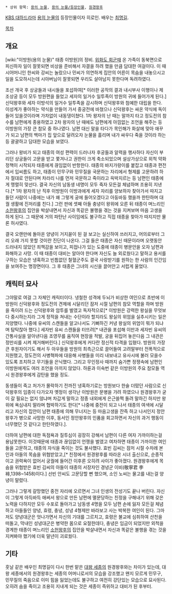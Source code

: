  * 상위 항목: [[용의 눈물]], [[용의 눈물/등장인물]], [[원경왕후]]

[[KBS 대하드라마]] [[용의 눈물]]의 등장인물이자 히로인. 배우는 [[최명길]].

[[목차]]
== 개요 ==
[wiki:"이방원(용의 눈물)" 태종 이방원]의 정비. [[위화도 회군]]때 온 가족이 동북면으로 피신하자 일이 잘못되면 비상을 준비해서 자결을 하려 했을 만큼 담대한 여걸이다. 이 때 시어머니인 한씨와 강씨는 놀랐으나 민씨가 의연하게 집안의 어른이 목숨을 내놓으시고 일을 도모하시는데 시아버님이 잘못되면 우리도 살아남지 못한다며 독려하였다.

조선 개국 후 상궁들과 내시들을 포섭하여[* 이러한 공작의 결과 내시부사 이행이나 제조상궁 등이 모두 방원편을 들었고 세자의 일거수 일투족이 방원의 귀에 들어가게 된다.] 신덕왕후와 세자 이방석의 일거수 일투족을 감시하며 신덕왕후와 첨예한 대립을 한다. 이성계가 좋아하는 약식을 만들어 가서 중궁전에 바쳤으나 신덕왕후는 싸온 약식에 독이 들어 있을것이라며 가차없이 내동댕이쳤다. 1차 왕자의 난 때는 말까지 타고 정도전의 참수를 남편에게 종용하였고 2차 왕자의 난 때에도 남편에게 아낌없는 조언을 해주는 등 이방원의 가장 큰 참모 중 하나였다. 남편 대신 말을 타다가 목인해가 화살에 맞아 애꾸가 되고 남편의 백마가 집 앞으로 달려오자 눈물을 흘리며 내가 싸우다 죽을 것이라 하는 등 괄괄하고 담대한 모습을 보였다.

그러나 왕비가 되고 태종의 여성 편력이 드러나자 후궁들과 알력을 행사하다 자신이 부리던 상궁들이 고문을 받고 쫓겨나고 권한이 크게 축소되었으며 설상가상으로 외척 약화 정책이 시작되자 태종에게 끊임없이 반항한다. 태종의 바지가랑이를 붙잡고 태종과 편전에서 입씨름도 하고, 태종이 민무구와 민무질을 국문하는 자리에서 형제를 고문하려 하자 절대로 안된다며 차라리 나를 먼저 국문하고 죽이라고 윽박지르는 등 남편인 태종에게 맹렬히 맞선다. 결국 자신의 남동생 네명이 모두 죽자 모든걸 체념하며 조용히 지낸다.[* 1차 왕자의 난 직후 이방원이 이방과에게 세자 자리를 양보하자 찾아가서 따지고 들던 사람이 나중에는 내가 왜 그렇게 궁에 들어오겠다고 아둥바둥 했을까 한탄하며 대궐 생활에 진저리를 친다.] 그런 판에 셋째 아들 충녕이 왕위에 오른 뒤 태종이 며느리인 [[소헌왕후]]의 집안을 박살내면서 자신과 똑같은 불행을 겪는 것을 지켜보며 마음 고생을 하게 된다. 그 때문에 거의 파탄난 사이임에도 불구하고 직접 태종을 찾아가 따지지만 물론 허사였다.

결국 오랜만에 돌아온 양녕이 거지꼴이 된 걸 보고는 실신하여 쓰러지고, 어의로부터 그리 오래 가지 못할 것이란 진단이 나온다. 그걸 들은 태종은 자신 때문이라며 오랫동안 드러내지 않았던 죄책감을 보이고, 피접나가 있는 도중에 태종이 병문안을 오자 남편과 화해하고 사망. 이 때 태종이 대비는 알아야 한다며 자신도 늘 외로웠다고 말하고 용서를 구하는 모습은 냉혹하고 빈틈없던 철혈군주도 결국 사랑받기를 원하는 한 사람의 인간임을 보여주는 명장면이다. 그 후 태종은 그녀의 시신을 끌어안고 서럽게 울었다.

== 캐릭터 묘사 ==
그야말로 여걸 그 자체인 캐릭터이다. 냉철한 성격에 두뇌가 비상한 여인으로 초반에 이방원이 신덕왕후와 정도전의 견제에 시달리던 잠저 시절 남편의 참모 역할을 하며 방원을 죽이려 드는 신덕왕후와 암투를 벌였고 독자적으로[* 이방원은 강력한 왕실을 무엇보다 중시하는지라 그게 정적을 쳐내는 수단이라 할지라도 왕실의 위엄을 실추시키는 일은 지양했다. 나중에 유씨의 스캔들을 알고나서도 기뻐하긴 커녕 왕실의 위엄이 뭐가 되냐며 탐탁찮아 했다.] 세자빈 유씨 스캔들을 터뜨려[* 내관을 포섭해 이만과 세자빈 유씨의 간통사실을 알아낸다음 조영무를 움직여 현장을 적발, 궁을 뒤집어 놓은다음 그 내관은 정만쇠를 시켜 제거해버린다.] 신덕왕후에게 커다란 정신적 타격을 입혔다. 방원의 가장 큰 후원자이기도 해서 두 아우들을 방원의 최측근으로 끌어들여 고려말부터 전폭적으로 지원했고, 정도전의 사병혁파에 대응해 사병들을 미리 내보내고 유사시에 불러 모을수 있도록 조치하고 무기들을 은닉했다. 그리고 무인정사 때까지 숨가쁜 정쟁속에 남편인 이방원에게도 여러 조언을 아끼지 않았다. 하륜과 이숙번 같은 이방원의 주요 참모들 역시 원경왕후에게 감탄을 했을 정도. 

동생들이 죽고 처가가 몰락하기 전까진 냉혹하기로는 방원보다 한술 더떴던 사람으로 신덕왕후의 임종이 다가오자 옛정이 생각난 이방원은 문병을 가려 하였으나 원경왕후가 굳이 갈 필요는 없지 않냐며 차갑게 말하고 정종 내외에게 은근쓸쩍 돌려 말하긴 하지만 왕위에 욕심내지 말라며 협박하기도 한다[* 나중에 중전이 되고 나서 태종의 여색에 시달리고 자신의 집안이 남편 태종에 의해 무너지는 등 마음고생을 잔즉 하고 나서인지 정안왕후가 병으로 사망한 이후, 동서인 정안왕후의 인품을 회고하면서 자신의 과거 행동이 너무했던 것 같다고 한탄하였다.].

더하여 남편에 대한 독점욕과 질투심이 굉장히 강해서 남편이 다른 여자 가까이하는걸 용납못한다. 이것때문에 태종과 끊임없이 언쟁을 벌였고 여차하면 태종이 가까이한 여인들을 고문하고, 태종의 자식을 죽이는 것도 불사했다. 효빈 김씨는 잠저 시절 수차례 본인과 아들의 목숨을 위협받았고,[* 친정에서 원경왕후를 따라온 시녀 출신으로, 순종적이고 권력욕이 없어서 궁궐에 들어간 이후론 오히려 사이가 좋아졌다. 원경왕후에게 목숨을 위협받은 효빈 김씨의 아들이 태종의 서장자인 경녕군 이비(敬寧君 李裶,1398~1458)이다.] 선빈 안씨도 고문당할 뻔 했으며, 소인 노씨는 물고를 내는걸 양녕이 말렸다. 

그러나 그렇게 갈망했던 중전 자리에 오르면서 그녀 인생의 전성기도 끝나 버린다. 자신이 그렇게 아득바득 애써서 왕으로 만든 남편에 멸문당하는 친정을 구해내기 위해 갖은 노력을 다하지만 모두 수포로 돌아가고 남동생 4명을 모두 남편 손에 잃자 모든걸 체념하고 아들들인 양녕, 효령, 충녕, 성녕 4형제만 바라보고 사는 박복한 여인이 된다. 그마저도 양녕대군은 엇나가면서 자신의 기대를 그르치고, 효령은 불교에 심취하여 산천을 떠돌고, 막내인 성녕대군은 병약한 몸으로 요절한데다, 충녕은 임금이 되었지만 외척을 경계한 태종이 며느리인 [[소헌왕후]]의 집안을 박살내면서 자신과 똑같은 불행을 겪는 것을 지켜봐야 했기에 더욱 말년이 괴로웠다.

== 기타 ==
훗날 같은 배우인 최명길이 다시 한번 맡은 [[대왕 세종]]의 원경왕후와는 차이가 있는데, 대왕 세종에서의 원경왕후는 세종의 어머니로서의 모습을 강조했고 왠지 모르게 민무구, 민무질의 죽음으로 이미 힘을 잃었는데도 불구하고 여전히 강단있는 모습으로 묘사된다. 오히려 숨을 죽이고 조용히 지내게 되는 것은 세종이 즉위하고 대비가 된 후부터.

